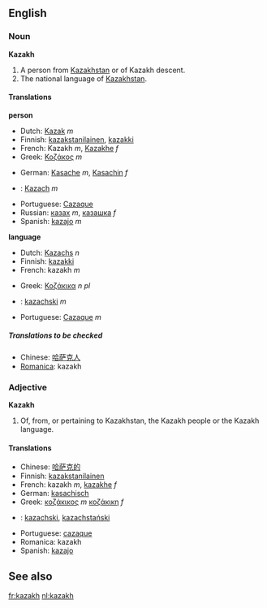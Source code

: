 {{See|kazakh}}
==English==
===Noun===
'''Kazakh'''

#<!--DefA-->A person from [[Kazakhstan]] or of Kazakh descent.
#<!--DefB-->The national language of [[Kazakhstan]].

====Translations====

<!--DefA-->'''person'''
{{top}}
*Dutch: [[Kazak]] ''m''
*Finnish: [[kazakstanilainen]], [[kazakki]]
*French: Kazakh ''m'', [[Kazakhe]] ''f''
*Greek: [[Κοζάκος]] ''m''
{{mid}}
*German: [[Kasache]] ''m'', [[Kasachin]] ''f''
*{{pl}}: [[Kazach]] ''m''
*Portuguese: [[Cazaque]]
*Russian: [[казах]] ''m'', [[казашка]] ''f''
*Spanish: [[kazajo]] ''m''
{{bottom}}

<!--DefB-->'''language'''
{{top}}
*Dutch: [[Kazachs]] ''n''
*Finnish: [[kazakki]]
*French: kazakh ''m''
{{mid}}
*Greek: [[Κοζάκικα]] ''n pl''
*{{pl}}: [[kazachski]] ''m''
*Portuguese: [[Cazaque]] ''m''
{{bottom}}

=====Translations to be checked=====
<!--Remove this section once all of the translations below have been moved into the tables above.-->
{{checktrans}}

*Chinese: [[哈萨克人]]
*[[Romanica]]: kazakh

===Adjective===
'''Kazakh'''

#<!--DefC-->Of, from, or pertaining to Kazakhstan, the Kazakh people or the Kazakh language.

====Translations====
<!--DefC-->
{{top}}
*Chinese: [[哈萨克的]]
*Finnish: [[kazakstanilainen]]
*French: kazakh ''m'', [[kazakhe]] ''f''
*German: [[kasachisch]]
*Greek: [[κοζάκικος]] ''m'' [[κοζάκικη]] ''f''
{{mid}}
*{{pl}}: [[kazachski]], [[kazachstański]]
*Portuguese: [[cazaque]]
*Romanica: kazakh
*Spanish: [[kazajo]]
{{bottom}}

==See also==
{{Interwiktionary|code=kk}}
{{pedialite}}

[[fr:kazakh]]
[[nl:kazakh]]